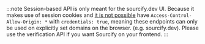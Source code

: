 :::note
Session-based API is only meant for the sourcify.dev UI. Because it makes use of session cookies and [it is not possible](https://developer.mozilla.org/en-US/docs/Web/HTTP/CORS/Errors/CORSNotSupportingCredentials) have `Access-Control-Allow-Origin: *` with `credentials: true`, meaning these endpoints can only be used on explicitly set domains on the browser. (e.g. sourcify.dev). Please use the verification API if you want Sourcify on your frontend.
:::